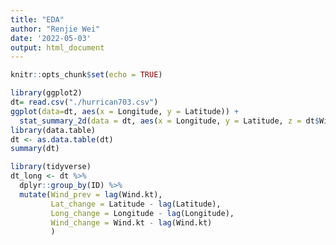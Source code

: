 ```yaml
---
title: "EDA"
author: "Renjie Wei"
date: '2022-05-03'
output: html_document
---
```


```r
knitr::opts_chunk$set(echo = TRUE)
```

```r
library(ggplot2)
dt= read.csv("./hurrican703.csv")
ggplot(data=dt, aes(x = Longitude, y = Latitude)) + 
  stat_summary_2d(data = dt, aes(x = Longitude, y = Latitude, z = dt$Wind.kt), fun = median, binwidth = c(1, 1), show.legend = TRUE)
library(data.table)
dt <- as.data.table(dt)
summary(dt)
```

```r
library(tidyverse)
dt_long <- dt %>%
  dplyr::group_by(ID) %>% 
  mutate(Wind_prev = lag(Wind.kt),
         Lat_change = Latitude - lag(Latitude),
         Long_change = Longitude - lag(Longitude),
         Wind_change = Wind.kt - lag(Wind.kt)
         )

```

